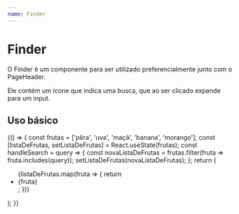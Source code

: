 ```yaml
---
name: Finder
---
```



# Finder

O Finder é um componente para ser utilizado preferencialmente junto com o PageHeader.

Ele contém um ícone que indica uma busca, que ao ser clicado expande para um input.

<Props of={Finder} />

## Uso básico

<Playground>
  {() => {
    const frutas = ['pêra', 'uva', 'maçã', 'banana', 'morango'];
    const [listaDeFrutas, setListaDeFrutas] = React.useState(frutas);
    const handleSearch = query => {
      const novaListaDeFrutas = frutas.filter(fruta => fruta.includes(query));
      setListaDeFrutas(novaListaDeFrutas);
    };
    return (
      <ContentContainer>
        <div styles="width: 300px">
          <Finder onSearch={handleSearch} />
          <ul>
            {listaDeFrutas.map(fruta => {
              return <li>{fruta}</li>;
            })}
          </ul>
        </div>
      </ContentContainer>
    );
  }}
</Playground>
